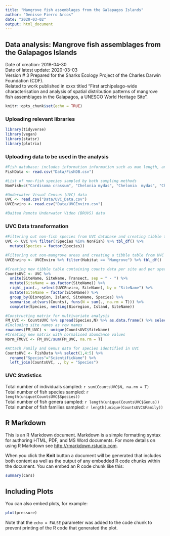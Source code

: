 ```yaml
---
title: "Mangrove fish assemblages from the Galapagos Islands"
author: "Denisse Fierro Arcos"
date: "2020-03-02"
output: html_document
---
```


## Data analysis: Mangrove fish assemblages from the Galapagos Islands
Date of creation: 2018-04-30\
Date of latest update: 2020-03-03\
Version # 3
Prepared for the Sharks Ecology Project of the Charles Darwin Foundation (CDF).\
Related to work published in xxxx titled "First archipelago-wide characterisation and analysis of spatial distribution patterns of mangrove fish assemblages in the Galapagos, a UNESCO World Heritage Site".

```r
knitr::opts_chunk$set(echo = TRUE)
```

### Uploading relevant libraries
```r
library(tidyverse)
library(vegan)
library(statsr)
library(plotrix)
```

### Uploading data to be used in the analysis
```r
#Fish database: includes information information such as max length, and trophic level
FishData <- read.csv("Data/FishDB.csv")

#List of non-fish species sampled by both sampling methods
NonFish=c("Cardisoma crassum", "Chelonia mydas", "Chelonia  mydas", "Cheloniidae sp", "Phalacrocorax harrisi", "Spheniscus mendiculus", "Scyllarides astori", "Zalophus wollebaeki")

#Underwater Visual Census (UVC) data
UVC <- read.csv("Data/UVC_Data.csv")
UVCEnviro <- read.csv("Data/UVCEnviro.csv")

#Baited Remote Underwater Video (BRUVS) data

```

### UVC Data transformation
```r
#Filtering out non-fish species from UVC database and creating tibble table from UVC data frame containing counts
UVC <- UVC %>% filter(!Species %in% NonFish) %>% tbl_df() %>% 
  mutate(Species = factor(Species))

#Filtering out non-mangrove areas and creating a tibble table from UVC environmental data
UVCEnviro <- UVCEnviro %>% filter(Habitat == "Mangrove") %>% tbl_df()

#Creating new tibble table containing counts data per site and per species
CountsUVC <- UVC %>% 
  unite(SiteName, SiteName, Transect, sep = " - ") %>% 
  mutate(SiteName = as.factor(SiteName)) %>% 
  right_join(., select(UVCEnviro, SiteName), by = "SiteName") %>%
  mutate(SiteName = factor(SiteName)) %>% 
  group_by(Bioregion, Island, SiteName, Species) %>% 
  summarise_at(vars(Counts), funs(N = sum(., na.rm = T))) %>% 
  complete(Species, nesting(Bioregion, Island, SiteName))

#Constructing matrix for multivariate analysis
FM_UVC <- CountsUVC %>% spread(Species,N) %>% as.data.frame() %>% select_if(is.numeric) %>% as.matrix()
#Including site names as row names
rownames(FM_UVC) <- unique(CountsUVC$SiteName)
#Creating new matrix with normalised abundance values
Norm_FMUVC <- FM_UVC/sum(FM_UVC, na.rm = T)

#Attach Family and Genus data for species identified in UVC
CountsUVC <- FishData %>% select(1,4:5) %>% 
  rename("Species"="ScientificName") %>% 
  left_join(CountsUVC, ., by = "Species") 
```

### UVC Statistics
Total number of individuals sampled: `r sum(CountsUVC$N, na.rm = T)`\
Total number of fish species sampled: `r length(unique(CountsUVC$Species))`\
Total number of fish genera sampled: `r length(unique(CountsUVC$Genus))`\
Total number of fish families sampled: `r length(unique(CountsUVC$Family))`\


## R Markdown

This is an R Markdown document. Markdown is a simple formatting syntax for authoring HTML, PDF, and MS Word documents. For more details on using R Markdown see <http://rmarkdown.rstudio.com>.

When you click the **Knit** button a document will be generated that includes both content as well as the output of any embedded R code chunks within the document. You can embed an R code chunk like this:

```r
summary(cars)
```

## Including Plots

You can also embed plots, for example:

```r
plot(pressure)
```

Note that the `echo = FALSE` parameter was added to the code chunk to prevent printing of the R code that generated the plot.
